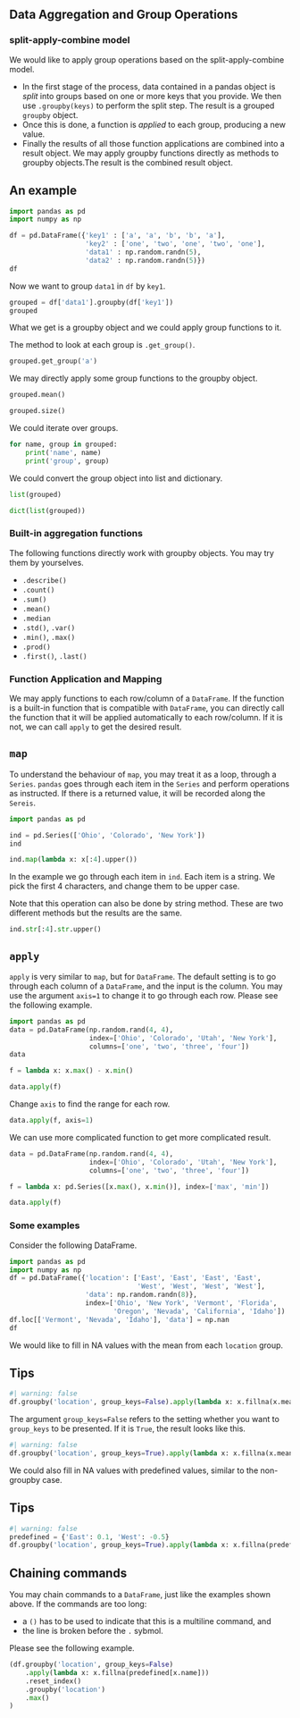 
## Data Aggregation and Group Operations

### split-apply-combine model

We would like to apply group operations based on the split-apply-combine model. 

- In the first stage of the process, data contained in a pandas object is *split* into groups based on one or more keys that you provide. We then use `.groupby(keys)` to perform the split step. The result is a grouped `groupby` object.
- Once this is done, a function is *applied* to each group, producing a new value. 
- Finally the results of all those function applications are combined into a result object. We may apply groupby functions directly as methods to groupby objects.The result is the combined result object.


::: {.callout-note collapse="true"}
# An example

```python
import pandas as pd
import numpy as np

df = pd.DataFrame({'key1' : ['a', 'a', 'b', 'b', 'a'],
                   'key2' : ['one', 'two', 'one', 'two', 'one'],
                   'data1' : np.random.randn(5),
                   'data2' : np.random.randn(5)})
df
```
Now we want to group `data1` in `df` by `key1`.

```python
grouped = df['data1'].groupby(df['key1'])
grouped
```
What we get is a groupby object and we could apply group functions to it.

The method to look at each group is `.get_group()`.
```python
grouped.get_group('a')
```

We may directly apply some group functions to the groupby object.
```python
grouped.mean()
```
```python
grouped.size()
```

We could iterate over groups.

```python
for name, group in grouped:
    print('name', name)
    print('group', group)
```

We could convert the group object into list and dictionary.

```python
list(grouped)
```
```python
dict(list(grouped))
```

:::

### Built-in aggregation functions

The following functions directly work with groupby objects. You may try them by yourselves.

- `.describe()`
- `.count()`
- `.sum()`
- `.mean()`
- `.median`
- `.std()`, `.var()`
- `.min()`, `.max()`
- `.prod()`
- `.first()`, `.last()`
<!-- - `.agg()` -->



### Function Application and Mapping
We may apply functions to each row/column of a `DataFrame`. If the function is a built-in function that is compatible with `DataFrame`, you can directly call the function that it will be applied automatically to each row/column. If it is not, we can call `apply` to get the desired result. 


::: {.callout-note collapse="true"}
# `map`
To understand the behaviour of `map`, you may treat it as a loop, through a `Series`. `pandas` goes through each item in the `Series` and perform operations as instructed. If there is a returned value, it will be recorded along the `Sereis`.


```python
import pandas as pd

ind = pd.Series(['Ohio', 'Colorado', 'New York'])
ind
```

```python
ind.map(lambda x: x[:4].upper())
```
In the example we go through each item in `ind`. Each item is a string. We pick the first 4 characters, and change them to be upper case.

Note that this operation can also be done by string method. These are two different methods but the results are the same.

```python
ind.str[:4].str.upper()
```

:::


::: {.callout-note collapse="true"}
# `apply`
`apply` is very similar to `map`, but for `DataFrame`. The default setting is to go through each column of a `DataFrame`, and the input is the column. You may use the argument `axis=1` to change it to go through each row. Please see the following example. 

::: {#exm-}

```python
import pandas as pd
data = pd.DataFrame(np.random.rand(4, 4),
                    index=['Ohio', 'Colorado', 'Utah', 'New York'],
                    columns=['one', 'two', 'three', 'four'])
data
```

```python
f = lambda x: x.max() - x.min()

data.apply(f)
```

Change `axis` to find the range for each row.

```python
data.apply(f, axis=1)
```

:::


We can use more complicated function to get more complicated result.

::: {#exm-}

```python
data = pd.DataFrame(np.random.rand(4, 4),
                    index=['Ohio', 'Colorado', 'Utah', 'New York'],
                    columns=['one', 'two', 'three', 'four'])

f = lambda x: pd.Series([x.max(), x.min()], index=['max', 'min'])

data.apply(f)
```

:::


:::





### Some examples


::: {#exm-}
Consider the following DataFrame.

```python
import pandas as pd
import numpy as np
df = pd.DataFrame({'location': ['East', 'East', 'East', 'East',
                                'West', 'West', 'West', 'West'],
                   'data': np.random.randn(8)},
                   index=['Ohio', 'New York', 'Vermont', 'Florida',
                          'Oregon', 'Nevada', 'California', 'Idaho'])
df.loc[['Vermont', 'Nevada', 'Idaho'], 'data'] = np.nan
df
```

We would like to fill in NA values with the mean from each `location` group.

::: {.callout-tip collapse="true"}
# Tips

```python
#| warning: false
df.groupby('location', group_keys=False).apply(lambda x: x.fillna(x.mean()))
```
The argument `group_keys=False` refers to the setting whether you want to `group_keys` to be presented. If it is `True`, the result looks like this.

```python
#| warning: false
df.groupby('location', group_keys=True).apply(lambda x: x.fillna(x.mean()))
```

:::


We could also fill in NA values with predefined values, similar to the non-groupby case.

::: {.callout-tip collapse="true"}
# Tips
```python
#| warning: false
predefined = {'East': 0.1, 'West': -0.5}
df.groupby('location', group_keys=True).apply(lambda x: x.fillna(predefined[x.name]))
```

:::


:::




::: {.callout-tip}
# Chaining commands
You may chain commands to a `DataFrame`, just like the examples shown above. If the commands are too long:

- a `()` has to be used to indicate that this is a multiline command, and
- the line is broken before the `.` sybmol.

Please see the following example.

```python
(df.groupby('location', group_keys=False)
    .apply(lambda x: x.fillna(predefined[x.name]))
    .reset_index()
    .groupby('location')
    .max()
)
```

:::




<!-- ### Sorting and Ranking

- `.sort_values(by=)`
- `.rank(ascending=, method=)` -->




<!-- ### Summarizing and Computing Descriptive Statistics

- `sum`, `cumsum`
- `mean`, `median`
- `.describe()`
- `.cov`, `.corr` -->




<!-- ### Reading and Writing Data in Text Format
- `read_csv`
- `read_excel`
- `df.to_csv` -->


<!-- ### Copies and views

- `inplace` -->





